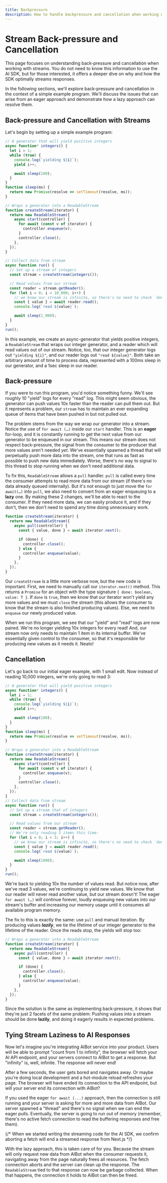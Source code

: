 ```yaml
---
title: Backpressure
description: How to handle backpressure and cancellation when working with the AI SDK
---
```


# Stream Back-pressure and Cancellation

This page focuses on understanding back-pressure and cancellation when working with streams. You do not need to know this information to use the AI SDK, but for those interested, it offers a deeper dive on why and how the SDK optimally streams responses.

In the following sections, we'll explore back-pressure and cancellation in the context of a simple example program. We'll discuss the issues that can arise from an eager approach and demonstrate how a lazy approach can resolve them.

## Back-pressure and Cancellation with Streams

Let's begin by setting up a simple example program:

```jsx
// A generator that will yield positive integers
async function* integers() {
  let i = 1;
  while (true) {
    console.log(`yielding ${i}`);
    yield i++;

    await sleep(100);
  }
}
function sleep(ms) {
  return new Promise(resolve => setTimeout(resolve, ms));
}

// Wraps a generator into a ReadableStream
function createStream(iterator) {
  return new ReadableStream({
    async start(controller) {
      for await (const v of iterator) {
        controller.enqueue(v);
      }
      controller.close();
    },
  });
}

// Collect data from stream
async function run() {
  // Set up a stream of integers
  const stream = createStream(integers());

  // Read values from our stream
  const reader = stream.getReader();
  for (let i = 0; i < 10_000; i++) {
    // we know our stream is infinite, so there's no need to check `done`.
    const { value } = await reader.read();
    console.log(`read ${value}`);

    await sleep(1_000);
  }
}
run();
```

In this example, we create an async-generator that yields positive integers, a `ReadableStream` that wraps our integer generator, and a reader which will read values out of our stream. Notice, too, that our integer generator logs out `"yielding ${i}"`, and our reader logs out `"read ${value}"`. Both take an arbitrary amount of time to process data, represented with a 100ms sleep in our generator, and a 1sec sleep in our reader.

## Back-pressure

If you were to run this program, you'd notice something funny. We'll see roughly 10 "yield" logs for every "read" log. This might seem obvious, the generator can push values 10x faster than the reader can pull them out. But it represents a problem, our `stream` has to maintain an ever expanding queue of items that have been pushed in but not pulled out.

The problem stems from the way we wrap our generator into a stream. Notice the use of `for await (…)` inside our `start` handler. This is an **eager** for-loop, and it is constantly running to get the next value from our generator to be enqueued in our stream. This means our stream does not respect back-pressure, the signal from the consumer to the producer that more values aren't needed _yet_. We've essentially spawned a thread that will perpetually push more data into the stream, one that runs as fast as possible to push new data immediately. Worse, there's no way to signal to this thread to stop running when we don't need additional data.

To fix this, `ReadableStream` allows a `pull` handler. `pull` is called every time the consumer attempts to read more data from our stream (if there's no data already queued internally). But it's not enough to just move the `for await(…)` into `pull`, we also need to convert from an eager enqueuing to a **lazy** one. By making these 2 changes, we'll be able to react to the consumer. If they need more data, we can easily produce it, and if they don't, then we don't need to spend any time doing unnecessary work.

```jsx
function createStream(iterator) {
  return new ReadableStream({
    async pull(controller) {
      const { value, done } = await iterator.next();

      if (done) {
        controller.close();
      } else {
        controller.enqueue(value);
      }
    },
  });
}
```

Our `createStream` is a little more verbose now, but the new code is important. First, we need to manually call our `iterator.next()` method. This returns a `Promise` for an object with the type signature `{ done: boolean, value: T }`. If `done` is `true`, then we know that our iterator won't yield any more values and we must `close` the stream (this allows the consumer to know that the stream is also finished producing values). Else, we need to `enqueue` our newly produced value.

When we run this program, we see that our "yield" and "read" logs are now paired. We're no longer yielding 10x integers for every read! And, our stream now only needs to maintain 1 item in its internal buffer. We've essentially given control to the consumer, so that it's responsible for producing new values as it needs it. Neato!

## Cancellation

Let's go back to our initial eager example, with 1 small edit. Now instead of reading 10,000 integers, we're only going to read 3:

```jsx
// A generator that will yield positive integers
async function* integers() {
  let i = 1;
  while (true) {
    console.log(`yielding ${i}`);
    yield i++;

    await sleep(100);
  }
}
function sleep(ms) {
  return new Promise(resolve => setTimeout(resolve, ms));
}

// Wraps a generator into a ReadableStream
function createStream(iterator) {
  return new ReadableStream({
    async start(controller) {
      for await (const v of iterator) {
        controller.enqueue(v);
      }
      controller.close();
    },
  });
}
// Collect data from stream
async function run() {
  // Set up a stream that of integers
  const stream = createStream(integers());

  // Read values from our stream
  const reader = stream.getReader();
  // We're only reading 3 items this time:
  for (let i = 0; i < 3; i++) {
    // we know our stream is infinite, so there's no need to check `done`.
    const { value } = await reader.read();
    console.log(`read ${value}`);

    await sleep(1000);
  }
}
run();
```

We're back to yielding 10x the number of values read. But notice now, after we've read 3 values, we're continuing to yield new values. We know that our reader will never read another value, but our stream doesn't! The eager `for await (…)` will continue forever, loudly enqueuing new values into our stream's buffer and increasing our memory usage until it consumes all available program memory.

The fix to this is exactly the same: use `pull` and manual iteration. By producing values _**lazily**_, we tie the lifetime of our integer generator to the lifetime of the reader. Once the reads stop, the yields will stop too:

```jsx
// Wraps a generator into a ReadableStream
function createStream(iterator) {
  return new ReadableStream({
    async pull(controller) {
      const { value, done } = await iterator.next();

      if (done) {
        controller.close();
      } else {
        controller.enqueue(value);
      }
    },
  });
}
```

Since the solution is the same as implementing back-pressure, it shows that they're just 2 facets of the same problem: Pushing values into a stream should be done **lazily**, and doing it eagerly results in expected problems.

## Tying Stream Laziness to AI Responses

Now let's imagine you're integrating AIBot service into your product. Users will be able to prompt "count from 1 to infinity", the browser will fetch your AI API endpoint, and your servers connect to AIBot to get a response. But "infinity" is, well, infinite. The response will never end!

After a few seconds, the user gets bored and navigates away. Or maybe you're doing local development and a hot-module reload refreshes your page. The browser will have ended its connection to the API endpoint, but will your server end its connection with AIBot?

If you used the eager `for await (...)` approach, then the connection is still running and your server is asking for more and more data from AIBot. Our server spawned a "thread" and there's no signal when we can end the eager pulls. Eventually, the server is going to run out of memory (remember, there's no active fetch connection to read the buffering responses and free them).

{/* When we started writing the streaming code for the AI SDK, we confirm aborting a fetch will end a streamed response from Next.js */}

With the lazy approach, this is taken care of for you. Because the stream will only request new data from AIBot when the consumer requests it, navigating away from the page naturally frees all resources. The fetch connection aborts and the server can clean up the response. The `ReadableStream` tied to that response can now be garbage collected. When that happens, the connection it holds to AIBot can then be freed.
